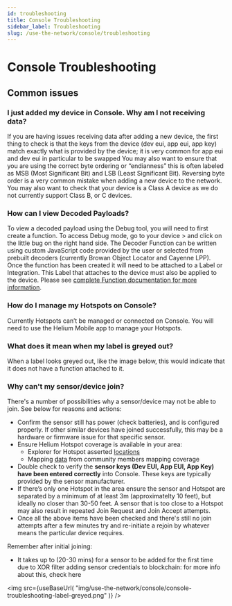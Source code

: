 ```yaml
---
id: troubleshooting
title: Console Troubleshooting
sidebar_label: Troubleshooting
slug: /use-the-network/console/troubleshooting
---
```


# Console Troubleshooting


## Common issues

### I just added my device in Console. Why am I not receiving data?

If you are having issues receiving data after adding a new device, the first
thing to check is that the keys from the device (dev eui, app eui, app key)
match exactly what is provided by the device; it is very common for app eui and
dev eui in particular to be swapped You may also want to ensure that you are
using the correct byte ordering or “endianness” this is often labeled as MSB
(Most Significant Bit) and LSB (Least Significant Bit). Reversing byte order is
a very common mistake when adding a new device to the network. You may also want
to check that your device is a Class A device as we do not currently support
Class B, or C devices.

### How can I view Decoded Payloads?

To view a decoded payload using the Debug tool, you will need to first create a
function. To access Debug mode, go to your device > and click on the little bug
on the right hand side. The Decoder Function can be written using custom
JavaScript code provided by the user or selected from prebuilt decoders
(currently Browan Object Locator and Cayenne LPP). Once the function has been
created it will need to be attached to a Label or Integration. This Label that
attaches to the device must also be applied to the device. Please see 
[complete Function documentation for more information](/use-the-network/console/functions/).

### How do I manage my Hotspots on Console?

Currently Hotspots can’t be managed or connected on Console. You will need to 
use the Helium Mobile app to manage your Hotspots.

### What does it mean when my label is greyed out?

When a label looks greyed out, like the image below, this would indicate that it
does not have a function attached to it.

### Why can't my sensor/device join?

There's a number of possibilities why a sensor/device may not be able to join. See below for reasons and actions:

- Confirm the sensor still has power (check batteries), and is configured properly. If other similar devices have joined successfully, this may be a hardware or firmware issue for that specific sensor. 
- Ensure Helium Hotspot coverage is available in your area:
    - Explorer for Hotspot asserted [locations](https://explorer.helium.com/)
    - Mapping [data](https://mappers.helium.com/) from community members mapping coverage
- Double check to verify the **sensor keys (Dev EUI, App EUI, App Key) have been entered correctly** into Console. These keys are typically provided by the sensor manufacturer.
- If there’s only one Hotspot in the area ensure the sensor and Hotspot are separated by a minimum of at least 3m (approximatelty 10 feet), but ideally no closer than 30-50 feet. A sensor that is too close to a Hotspot may also result in repeated Join Request and Join Accept attempts. 
- Once all the above items have been checked and there's still no join attempts after a few minutes try and re-initiate a rejoin by whatever means the particular device requires.

Remember after initial joining:

- It takes up to (20-30 mins) for a sensor to be added for the first time due to XOR filter adding sensor credentials to blockchain: for more info about this, check here

<img
  src={useBaseUrl(
    "img/use-the-network/console/console-troubleshooting-label-greyed.png"
  )}
/>
